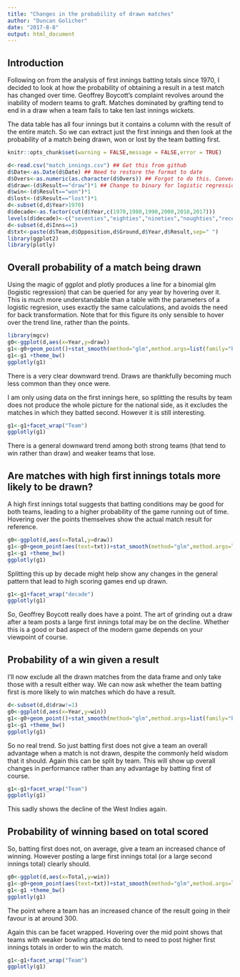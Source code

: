 ```yaml
---
title: "Changes in the probability of drawn matches"
author: "Duncan Golicher"
date: "2017-8-8"
output: html_document
---
```


## Introduction

Following on from the analysis of first innings batting totals since 1970, I decided to look at how the probability of obtaining a result in a test match has changed over time. Geoffrey Boycott's complaint revolves around the inability of modern teams to graft. Matches dominated by grafting tend to end in a draw when a team fails to take ten last innings wickets.

The data table has all four innings but it contains a column with the result of the entire match. So we can extract just the first innings and then look at the probability of a match being drawn, won or lost by the team batting first.

```r
knitr::opts_chunk$set(warning = FALSE,message = FALSE,error = TRUE)
```

```r

d<-read.csv("match_innings.csv") ## Get this from github
d$Date<-as.Date(d$Date) ## Need to restore the format to date
d$Overs<-as.numeric(as.character(d$Overs)) ## Forgot to do this. Convert to numeric
d$draw<-(d$Result=="draw")*1 ## Change to binary for logistic regression
d$win<-(d$Result=="won")*1
d$lost<-(d$Result=="lost")*1
d<-subset(d,d$Year>1970)
d$decade<-as.factor(cut(d$Year,c(1970,1980,1990,2000,2010,2017)))
levels(d$decade)<-c("seventies","eighties","nineties","noughties","recent")
d<-subset(d,d$Inns==1)
d$txt<-paste(d$Team,d$Opposition,d$Ground,d$Year,d$Result,sep=" ")
library(ggplot2)
library(plotly)
```

## Overall probability of a match being drawn

Using the magic of ggplot and plotly produces a line for a binomial glm (logistic regression) that can be queried for any year by hovering over it. This is much more understandable than a table with the parameters of a logistic regresion, uses exactly the same calculations, and avoids the need for back transformation. Note that for this figure its only sensible to hover over the trend line, rather than the points.

```r
library(mgcv)
g0<-ggplot(d,aes(x=Year,y=draw))
g1<-g0+geom_point()+stat_smooth(method="glm",method.args=list(family="binomial"))
g1<-g1 +theme_bw()
ggplotly(g1)

```

There is a very clear downward trend. Draws are thankfully becoming much less common than they once were. 

I am only using data on the first innings here, so splitting the results by team does not produce the whole picture for the national side, as it excludes the matches in which they batted second. However it is still interesting.

```r
g1<-g1+facet_wrap("Team")
ggplotly(g1)
```

There is a general downward trend among both strong teams (that tend to win rather than draw) and weaker teams that lose.

## Are matches with high first innings totals more likely to be drawn?

A high first innings total suggests that batting conditions may be good for both teams, leading to a higher probability of the game running out of time. Hovering over the points themselves show the actual match result for reference.

```r
g0<-ggplot(d,aes(x=Total,y=draw))
g1<-g0+geom_point(aes(text=txt))+stat_smooth(method="glm",method.args=list(family="binomial"))
g1<-g1 +theme_bw()
ggplotly(g1)
```

Splitting this up by decade might help show any changes in the general pattern that lead to high scoring games end up drawn.

```r

g1<-g1+facet_wrap("decade")
ggplotly(g1)
```

So, Geoffrey Boycott really does have a point. The art of grinding out a draw after a team posts a large first innings total may be on the decline. Whether this is a good or bad aspect of the modern game depends on your viewpoint of course. 

## Probability of a win given a result

I'll now exclude all the drawn matches from the data frame and only take those with a result either way. We can now ask whether the team batting first is more likely to win matches which do have a result.


```r
d<-subset(d,d$draw!=1)
g0<-ggplot(d,aes(x=Year,y=win))
g1<-g0+geom_point()+stat_smooth(method="glm",method.args=list(family="binomial"))
g1<-g1 +theme_bw()
ggplotly(g1)
```

So no real trend. So just batting first does not give a team an overall advantage when a match is not drawn, despite the commonly held wisdom that it should. Again this can be split by team. This will show up overall changes in performance rather than any advantage by batting first of course.


```r
g1<-g1+facet_wrap("Team")
ggplotly(g1)
```

This sadly shows the decline of the West Indies again.

## Probability of winning based on total scored

So, batting first does not, on average, give a team an increased chance of winning. However posting a large first innings total (or a large second innings total) clearly should.

```r
g0<-ggplot(d,aes(x=Total,y=win))
g1<-g0+geom_point(aes(text=txt))+stat_smooth(method="glm",method.args=list(family="binomial"))
g1<-g1 +theme_bw()
ggplotly(g1)
```

The point where a team has an increased chance of the result going in their favour is at around 300.

Again this can be facet wrapped. Hovering over the mid point shows that teams with weaker bowling attacks do tend to need to post higher first innings totals in order to win the match.

```r
g1<-g1+facet_wrap("Team")
ggplotly(g1)

```

